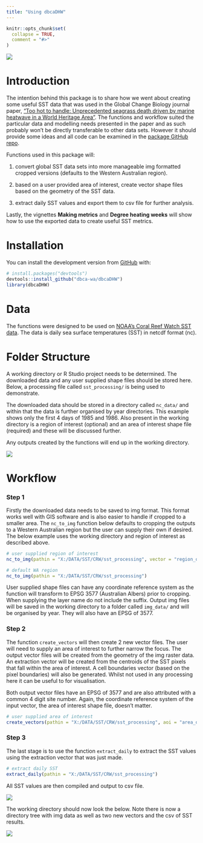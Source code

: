 ```yaml
---
title: "Using dbcaDHW"
---
```


```r
knitr::opts_chunk$set(
  collapse = TRUE,
  comment = "#>"
)
```

![](plots/dbcaDHWlogo2011.png)

# Introduction
The intention behind this package is to share how we went about creating some useful SST 
data that was used in the Global Change Biology journal paper, 
["Too hot to handle: Unprecedented seagrass death driven by marine heatwave in a World Heritage Area"](https://onlinelibrary.wiley.com/doi/abs/10.1111/gcb.15065). The functions 
and workflow suited the particular data and modelling needs presented in the 
paper and as such probably won't be directly transferable to other data sets. 
However it should provide some ideas and all code can be examined in the [package GitHub repo](https://github.com/dbca-wa/dbcaDHW).

Functions used in this package will:

1. convert global SST data sets into more manageable img formatted cropped 
versions (defaults to the Western Australian region).

2. based on a user provided area of interest, create vector shape files based on 
the geometry of the SST data.

3. extract daily SST values and export them to csv file for further analysis.

Lastly, the vignettes **Making metrics**  and **Degree heating weeks** will show how to use the exported data to create useful SST metrics.

# Installation
You can install the development version from [GitHub](https://github.com/dbca-wa) with:
```r
# install.packages("devtools")
devtools::install_github("dbca-wa/dbcaDHW")
library(dbcaDHW)
```

# Data
The functions were designed to be used on [NOAA's Coral Reef Watch SST data](ftp://ftp.star.nesdis.noaa.gov/pub/sod/mecb/crw/data/5km/v3.1/nc/v0.1/daily/sst/). 
The data is daily sea surface temperatures (SST) in netcdf format (nc).

# Folder Structure
A working directory or R Studio project needs to be determined. The downloaded data and any user supplied shape files should be stored here. Below, a processing file called `sst_processing/` is being used to demonstrate. 

The downloaded data should be stored in a directory called `nc_data/` and within that the data is further organised by year directories. This example shows only the first 4 days of 1985 and 1986. Also present in the working directory is a region of interest (optional) and an area of interest shape file (required) and these will be discussed further.

Any outputs created by the functions will end up in the working directory.

![](plots/start.PNG)


# Workflow

### Step 1
Firstly the downloaded data needs to be saved to img format. This format works well with GIS software and is also easier to handle if cropped to a smaller area. The `nc_to_img` function below defaults to cropping the outputs to a Western Australian region but the user can supply their own if desired. The below example uses the working directory and region of interest as described above.
```r
# user supplied region of interest
nc_to_img(pathin = "X:/DATA/SST/CRW/sst_processing", vector = "region_of_interest_WGS84")

# default WA region
nc_to_img(pathin = "X:/DATA/SST/CRW/sst_processing")
```

User supplied shape files can have any coordinate reference system as the function will transform to EPSG 3577 (Australian Albers) prior to cropping. When supplying the layer name do not include the suffix. Output img files will be saved in the working directory to a folder called `img_data/` and will be organised by year. They will also have an EPSG of 3577.

### Step 2
The function `create_vectors` will then create 2 new vector files. The user will need to supply an area of interest to further narrow the focus. The output vector files will be created from the geometry of the img raster data. An extraction vector will be created from the centroids of the SST pixels that fall within the area of interest. A cell boundaries vector (based on the pixel boundaries) will also be generated. Whilst not used in any processing here it can be useful to for visualisation.

Both output vector files have an EPSG of 3577 and are also attributed with a common 4 digit site number. Again, the coordinate reference system of the input vector, the area of interest shape file, doesn't matter.
```r
# user supplied area of interest
create_vectors(pathin = "X:/DATA/SST/CRW/sst_processing", aoi = "area_of_interest_WGS84")
```

### Step 3
The last stage is to use the function `extract_daily` to extract the SST values using the extraction vector that was just made.
```r
# extract daily SST
extract_daily(pathin = "X:/DATA/SST/CRW/sst_processing")
```

All SST values are then compiled and output to csv file.

![](plots/sst.PNG)

The working directory should now look the below. Note there is now a directory tree with img data as well as two new vectors and the csv of SST results.

![](plots/fin.PNG)
